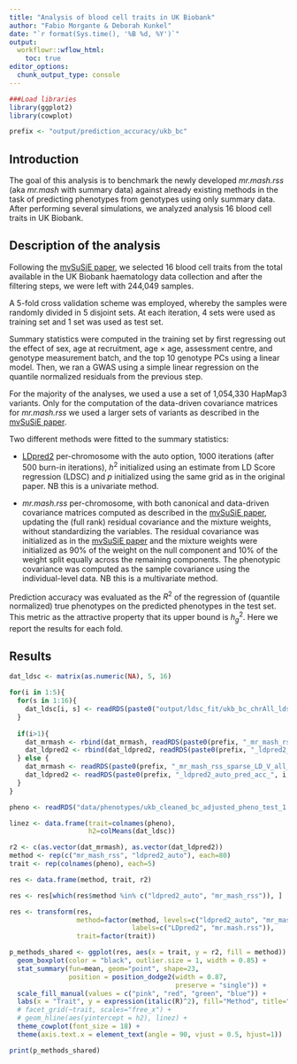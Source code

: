 ```yaml
---
title: "Analysis of blood cell traits in UK Biobank"
author: "Fabio Morgante & Deborah Kunkel"
date: "`r format(Sys.time(), '%B %d, %Y')`"
output: 
  workflowr::wflow_html:
    toc: true
editor_options:
  chunk_output_type: console
---
```


```r
###Load libraries
library(ggplot2)
library(cowplot)

prefix <- "output/prediction_accuracy/ukb_bc"
```

## Introduction

The goal of this analysis is to benchmark the newly developed *mr.mash.rss* (aka *mr.mash* with summary 
data) against already existing methods in the task of predicting phenotypes from genotypes using 
only summary data. After performing several simulations, we analyzed analysis 16 blood cell traits in UK Biobank. 

## Description of the analysis

Following the [mvSuSiE paper](https://www.biorxiv.org/content/10.1101/2023.04.14.536893v1), we selected 16 blood 
cell traits from the total available in the UK Biobank haematology data collection and after the filtering 
steps, we were left with 244,049 samples.

A 5-fold cross validation scheme was employed, whereby the samples were randomly divided in 5 disjoint sets. 
At each iteration, 4 sets were used as training set and 1 set was used as test set.

Summary statistics were computed in the training set by first regressing out the effect of sex, age at recruitment,
age $\times$ age, assessment centre, and genotype measurement batch, and the top 10 genotype PCs using a linear
model. Then, we ran a GWAS using a simple linear regression on the quantile normalized residuals from the previous
step.

For the majority of the analyses, we used a use a set of 1,054,330 HapMap3 variants. Only for the computation
of the data-driven covariance matrices for *mr.mash.rss* we used a larger sets of variants as described in the 
[mvSuSiE paper](https://www.biorxiv.org/content/10.1101/2023.04.14.536893v1).

Two different methods were fitted to the summary statistics:

* [LDpred2](https://academic.oup.com/bioinformatics/article/36/22-23/5424/6039173) per-chromosome with 
the auto option, 1000 iterations (after 500 burn-in iterations), $h^2$ initialized using an estimate from 
LD Score regression (LDSC) and $p$ initialized using the same grid as in the original paper. 
NB this is a univariate method.

* _mr.mash.rss_ per-chromosome, with both canonical and data-driven covariance matrices computed 
as described in the [mvSuSiE paper](https://www.biorxiv.org/content/10.1101/2023.04.14.536893v1),
updating the (full rank) residual covariance and the mixture weights, without standardizing the variables. 
The residual covariance was initialized as in the [mvSuSiE paper](https://www.biorxiv.org/content/10.1101/2023.04.14.536893v1)
and the mixture weights were initialized as 90\% of the weight on the null component and 10\% of the
weight split equally across the remaining components. The phenotypic covariance was computed
as the sample covariance using the individual-level data. NB this is a multivariate method.

Prediction accuracy was evaluated as the $R^2$ of the regression of (quantile normalized) true phenotypes 
on the predicted phenotypes in the test set. This metric as the attractive property that its upper bound 
is $h_g^2$. Here we report the results for each fold.

## Results

```r
dat_ldsc <- matrix(as.numeric(NA), 5, 16)

for(i in 1:5){
  for(s in 1:16){
    dat_ldsc[i, s] <- readRDS(paste0("output/ldsc_fit/ukb_bc_chrAll_ldsc_fit_trait", s, "_", i, ".rds"))["h2"]
  }
  
  if(i>1){
    dat_mrmash <- rbind(dat_mrmash, readRDS(paste0(prefix, "_mr_mash_rss_sparse_LD_V_all_chr_pred_acc_", i, ".rds"))$r2)
    dat_ldpred2 <- rbind(dat_ldpred2, readRDS(paste0(prefix, "_ldpred2_auto_pred_acc_", i, ".rds"))$r2)
  } else {
    dat_mrmash <- readRDS(paste0(prefix, "_mr_mash_rss_sparse_LD_V_all_chr_pred_acc_", i, ".rds"))$r2
    dat_ldpred2 <- readRDS(paste0(prefix, "_ldpred2_auto_pred_acc_", i, ".rds"))$r2
  }
}

pheno <- readRDS("data/phenotypes/ukb_cleaned_bc_adjusted_pheno_test_1.rds")

linez <- data.frame(trait=colnames(pheno),
                    h2=colMeans(dat_ldsc))

r2 <- c(as.vector(dat_mrmash), as.vector(dat_ldpred2))
method <- rep(c("mr_mash_rss", "ldpred2_auto"), each=80)
trait <- rep(colnames(pheno), each=5)

res <- data.frame(method, trait, r2)

res <- res[which(res$method %in% c("ldpred2_auto", "mr_mash_rss")), ]

res <- transform(res,
                 method=factor(method, levels=c("ldpred2_auto", "mr_mash_rss"),
                               labels=c("LDpred2", "mr.mash.rss")),
                 trait=factor(trait))

p_methods_shared <- ggplot(res, aes(x = trait, y = r2, fill = method)) +
  geom_boxplot(color = "black", outlier.size = 1, width = 0.85) +
  stat_summary(fun=mean, geom="point", shape=23,
               position = position_dodge2(width = 0.87,   
                                          preserve = "single")) +
  scale_fill_manual(values = c("pink", "red", "green", "blue")) +
  labs(x = "Trait", y = expression(italic(R)^2), fill="Method", title="") + 
  # facet_grid(~trait, scales="free_x") +
  # geom_hline(aes(yintercept = h2), linez) +
  theme_cowplot(font_size = 18) +
  theme(axis.text.x = element_text(angle = 90, vjust = 0.5, hjust=1))

print(p_methods_shared)
```
